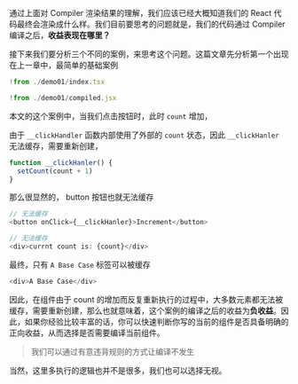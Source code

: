 
通过上面对 Compiler 渲染结果的理解，我们应该已经大概知道我们的 React 代码最终会渲染成什么样。我们目前要思考的问题就是，我们的代码通过 Compiler 编译之后，**收益表现在哪里？**

接下来我们要分析三个不同的案例，来思考这个问题。这篇文章先分析第一个出现在上一章中，最简单的基础案例

<Preview><Demo01 /></Preview>
<CodeTabs>
```jsx !!tabs index.tsx -c
!from ./demo01/index.tsx
```

```jsx !!tabs compiled.jsx -c
!from ./demo01/compiled.jsx
```
</CodeTabs>

本文的这个案例中，当我们点击按钮时，此时 `count` 增加，

由于 `__clickHandler` 函数内部使用了外部的 `count` 状态，因此 `__clickHanler` 无法缓存，需要重新创建，

```js
function __clickHanler() {
  setCount(count + 1)
}
```

那么很显然的， button 按钮也就无法缓存

```js
// 无法缓存
<button onClick={__clickHanler}>Increment</button>
```

```js
// 无法缓存
<div>currnt count is: {count}</div>
```

最终，只有 `A Base Case` 标签可以被缓存

```js
<div>A Base Case</div>
```

因此，在组件由于 count 的增加而反复重新执行的过程中，大多数元素都无法被缓存，需要重新创建，那么也就意味着，这个案例的编译之后的收益为**负收益**。因此，如果你经验比较丰富的话，你可以快速判断你写的当前的组件是否具备明确的正向收益，从而选择是否需要编译当前组件。

> 我们可以通过有意违背规则的方式让编译不发生

当然，这里多执行的逻辑也并不是很多，我们也可以选择无视。